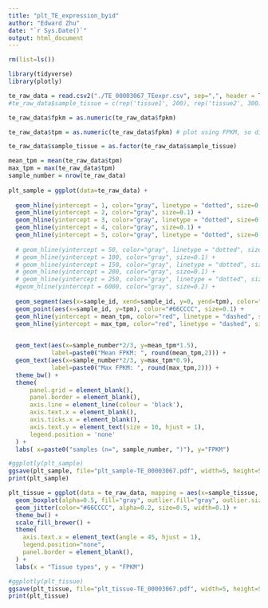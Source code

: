 ```yaml
---
title: "plt_TE_expression_byid"
author: "Edward Zhu"
date: "`r Sys.Date()`"
output: html_document
---
```


```r
rm(list=ls())

library(tidyverse)
library(plotly)

te_raw_data = read.csv2("./TE_00003067_TEexpr.csv", sep=",", header = T)
#te_raw_data$sample_tissue = c(rep('tissue1', 200), rep('tissue2', 300), rep('tissue3', 637))

te_raw_data$fpkm = as.numeric(te_raw_data$fpkm)

te_raw_data$tpm = as.numeric(te_raw_data$fpkm) # plot using FPKM, so discard TPM here.

te_raw_data$sample_tissue = as.factor(te_raw_data$sample_tissue)
```

```r
mean_tpm = mean(te_raw_data$tpm)
max_tpm = max(te_raw_data$tpm)
sample_number = nrow(te_raw_data)
  
plt_sample = ggplot(data=te_raw_data) +
  
  geom_hline(yintercept = 1, color="gray", linetype = "dotted", size=0.1) +
  geom_hline(yintercept = 2, color="gray", size=0.1) +
  geom_hline(yintercept = 3, color="gray", linetype = "dotted", size=0.1) +
  geom_hline(yintercept = 4, color="gray", size=0.1) +
  geom_hline(yintercept = 5, color="gray", linetype = "dotted", size=0.1) +
  
  # geom_hline(yintercept = 50, color="gray", linetype = "dotted", size=0.1) +
  # geom_hline(yintercept = 100, color="gray", size=0.1) +
  # geom_hline(yintercept = 150, color="gray", linetype = "dotted", size=0.1) +
  # geom_hline(yintercept = 200, color="gray", size=0.1) +
  # geom_hline(yintercept = 250, color="gray", linetype = "dotted", size=0.1) +
  #geom_hline(yintercept = 6000, color="gray", size=0.2) +
  
  geom_segment(aes(x=sample_id, xend=sample_id, y=0, yend=tpm), color="#3366CC", alpha=0.4, size=0.8) +
  geom_point(aes(x=sample_id, y=tpm), color="#66CCCC", size=0.1) +
  geom_hline(yintercept = mean_tpm, color="red", linetype = "dashed", size=0.5) +
  geom_hline(yintercept = max_tpm, color="red", linetype = "dashed", size=0.5) +

  
  geom_text(aes(x=sample_number*2/3, y=mean_tpm*1.5), 
            label=paste0("Mean FPKM: ", round(mean_tpm,2))) +
  geom_text(aes(x=sample_number*2/3, y=max_tpm*0.9), 
            label=paste0("Max FPKM: ", round(max_tpm,2))) +
  theme_bw() +
  theme(
      panel.grid = element_blank(),
      panel.border = element_blank(),
      axis.line = element_line(colour = 'black'),
      axis.text.x = element_blank(),
      axis.ticks.x = element_blank(),
      axis.text.y = element_text(size = 10, hjust = 1),
      legend.position = 'none'
  ) +
  labs( x=paste0("samples (n=", sample_number, ")"), y="FPKM")

#ggplotly(plt_sample)
ggsave(plt_sample, file="plt_sample-TE_00003067.pdf", width=5, height=5)
print(plt_sample)
```

```r
plt_tissue = ggplot(data = te_raw_data, mapping = aes(x=sample_tissue, y=tpm)) + 
  geom_boxplot(alpha=0.5, fill="gray", outlier.fill="gray", outlier.size=0.3) +
  geom_jitter(color="#66CCCC", alpha=0.2, size=0.5, width=0.1) +
  theme_bw() +
  scale_fill_brewer() +
  theme(
    axis.text.x = element_text(angle = 45, hjust = 1),
    legend.position="none",
    panel.border = element_blank(),
  ) +
  labs(x = "Tissue types", y = "FPKM")

#ggplotly(plt_tissue)
ggsave(plt_tissue, file="plt_tissue-TE_00003067.pdf", width=5, height=5)
print(plt_tissue)
```

